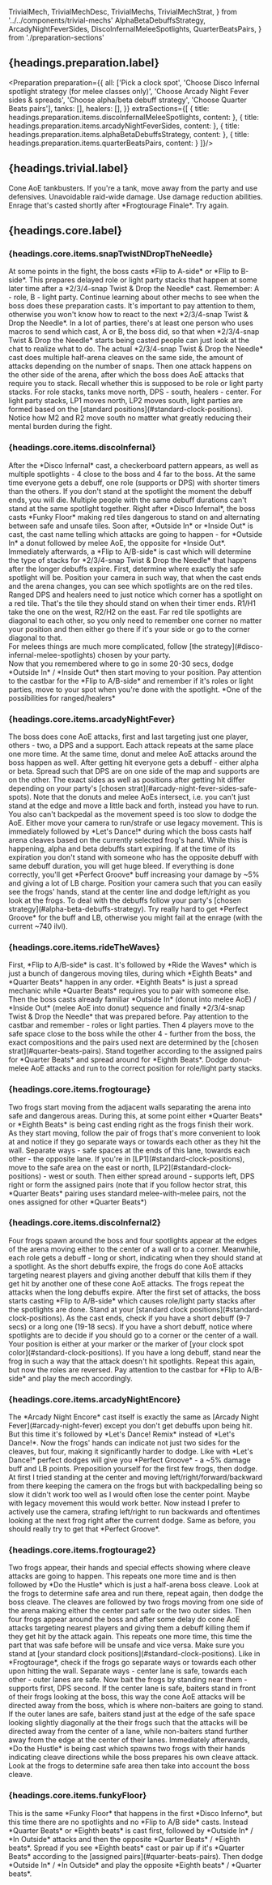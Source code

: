   TrivialMech,
  TrivialMechDesc,
  TrivialMechs,
  TrivialMechStrat,
} from '../../components/trivial-mechs'
  AlphaBetaDebuffsStrategy,
  ArcadyNightFeverSides,
  DiscoInfernalMeleeSpotlights, QuarterBeatsPairs,
} from './preparation-sections'

## {headings.preparation.label}

<Preparation preparation={{
  all: ['Pick a clock spot', 'Choose Disco Infernal spotlight strategy (for melee classes only)', 'Choose Arcady Night Fever sides & spreads', 'Choose alpha/beta debuff strategy', 'Choose Quarter Beats pairs'],
  tanks: [],
  healers: [],
}} extraSections={[
  {
    title: headings.preparation.items.discoInfernalMeleeSpotlights,
    content: <DiscoInfernalMeleeSpotlights />
  },
  {
    title: headings.preparation.items.arcadyNightFeverSides,
    content: <ArcadyNightFeverSides />
  },
  {
    title: headings.preparation.items.alphaBetaDebuffsStrategy,
    content: <AlphaBetaDebuffsStrategy />
  },
  {
    title: headings.preparation.items.quarterBeatsPairs,
    content: <QuarterBeatsPairs />
  }
]}/>


## {headings.trivial.label}

<TrivialMechs duty="m5s">
  <TrivialMech label={headings.trivial.items.deepCut} type="tank" video="deep_cut.webm">
    <TrivialMechDesc>Cone AoE tankbusters.</TrivialMechDesc>
    <TrivialMechStrat>If you're a tank, move away from the party and use defensives.</TrivialMechStrat>
  </TrivialMech>
  <TrivialMech label={headings.trivial.items.celebrateGoodTimes} type="healer" video="celebrate_good_times.webm">
    <TrivialMechDesc>Unavoidable raid-wide damage.</TrivialMechDesc>
    <TrivialMechStrat>Use damage reduction abilities.</TrivialMechStrat>
  </TrivialMech>
  <TrivialMech label={headings.trivial.items.highNrgFever} video="frogtourage_finale_high_nrg_fever.webm">
    <TrivialMechDesc>Enrage that's casted shortly after *Frogtourage Finale*.</TrivialMechDesc>
    <TrivialMechStrat>Try again.</TrivialMechStrat>
  </TrivialMech>
</TrivialMechs>

## {headings.core.label}

### {headings.core.items.snapTwistNDropTheNeedle}

<CoreMech>
  <CoreMechDesc>At some points in the fight, the boss casts *Flip to A-side* or *Flip to B-side*. This prepares delayed role or light party stacks that happen at some later time after a *2/3/4-snap Twist & Drop the Needle* cast.</CoreMechDesc>
  <CoreMechStrat>Remember: A - role, B - light party. Continue learning about other mechs to see when the boss does these preparation casts. It's important to pay attention to them, otherwise you won't know how to react to the next *2/3/4-snap Twist & Drop the Needle*. In a lot of parties, there's at least one person who uses macros to send which cast, A or B, the boss did, so that when *2/3/4-snap Twist & Drop the Needle* starts being casted people can just look at the chat to realize what to do.</CoreMechStrat>
</CoreMech>

<CoreMechVideo duty='m5s' filename="flip_to_b.webm" />

<CoreMech>
  <CoreMechDesc>The actual *2/3/4-snap Twist & Drop the Needle* cast does multiple half-arena cleaves on the same side, the amount of attacks depending on the number of snaps. Then one attack happens on the other side of the arena, after which the boss does AoE attacks that require you to stack.</CoreMechDesc>
  <CoreMechStrat>Recall whether this is supposed to be role or light party stacks. For role stacks, tanks move north, DPS - south, healers - center. For light party stacks, LP1 moves north, LP2 moves south, light parties are formed based on the [standard positions](#standard-clock-positions). Notice how M2 and R2 move south no matter what greatly reducing their mental burden during the fight.</CoreMechStrat>
</CoreMech>

<CoreMechVideo duty='m5s' filename="4_snap_twist_n_drop_the_needle.webm" note="Here a Flip to B-side was cast some time before, which requires light party stacks. Thus, as an M2, the reaper stood south, along with other LP2 members."/>

<CoreMechVideo duty='m5s' filename="flip_a_2_snap_twist_n_drop_the_needle.webm" note="Flip to A-side was cast before, so people stacked by their roles. As an M2 (the easy noob spot), the reaper still keeps standing south."/>

### {headings.core.items.discoInfernal}

<CoreMech>
  <CoreMechDesc>After the *Disco Infernal* cast, a checkerboard pattern appears, as well as multiple spotlights - 4 close to the boss and 4 far to the boss. At the same time everyone gets a debuff, one role (supports or DPS) with shorter timers than the others. If you don't stand at the spotlight the moment the debuff ends, you will die. Multiple people with the same debuff durations can't stand at the same spotlight together. Right after *Disco Infernal*, the boss casts *Funky Floor* making red tiles dangerous to stand on and alternating between safe and unsafe tiles. Soon after, *Outside In* or *Inside Out* is cast, the cast name telling which attacks are going to happen - for *Outside In* a donut followed by melee AoE, the opposite for *Inside Out*. Immediately afterwards, a *Flip to A/B-side* is cast which will determine the type of stacks for *2/3/4-snap Twist & Drop the Needle* that happens after the longer debuffs expire.</CoreMechDesc>
  <CoreMechStrat>First, determine where exactly the safe spotlight will be. Position your camera in such way, that when the cast ends and the arena changes, you can see which spotlights are on the red tiles. Ranged DPS and healers need to just notice which corner has a spotlight on a red tile. That's the tile they should stand on when their timer ends. R1/H1 take the one on the west, R2/H2 on the east. Far red tile spotlights are diagonal to each other, so you only need to remember one corner no matter your position and then either go there if it's your side or go to the corner diagonal to that.
    <br />For melees things are much more complicated, follow [the strategy](#disco-infernal-melee-spotlights) chosen by your party.
    <br />Now that you remembered where to go in some 20-30 secs, dodge *Outside In* / *Inside Out* then start moving to your position. Pay attention to the castbar for the *Flip to A/B-side* and remember if it's roles or light parties, move to your spot when you're done with the spotlight.</CoreMechStrat>
</CoreMech>

<ExportedImage src={diRanged} alt="di ranged" className="lg:max-w-[500px] self-center"/>
<span className="self-center -mt-4">*One of the possibilities for ranged/healers*</span>

<CoreMechVideo duty='m5s' filename="disco_infernal.webm" note="As an M2, following the raidplan for melee spotlights, the reaper focused on the eastern and southern sides of the arena before the cast ended. The red tile spotlight is on the east, so the safe tile spotlight is on the south. The timer is short, which means safe tile spotlight is the one to go to. The reaper dodges AoE attacks and stays around the right spotlight and realizing that as an M2, there's no need to go anywhere else for the cleave attacks. In the distance, you can see a far red tile spotlight at the northeast corner appearing when the arena changes, where the red mage and the sage move for their debuffs."/>

### {headings.core.items.arcadyNightFever}


<CoreMech>
  <CoreMechDesc>The boss does cone AoE attacks, first and last targeting just one player, others - two, a DPS and a support. Each attack repeats at the same place one more time. At the same time, donut and melee AoE attacks around the boss happen as well. After getting hit everyone gets a debuff - either alpha or beta.</CoreMechDesc>
  <CoreMechStrat>Spread such that DPS are on one side of the map and supports are on the other. The exact sides as well as positions after getting hit differ depending on your party's [chosen strat](#arcady-night-fever-sides-safe-spots). Note that the donuts and melee AoEs intersect, i.e. you can't just stand at the edge and move a little back and forth, instead you have to run. You also can't backpedal as the movement speed is too slow to dodge the AoE. Either move your camera to run/strafe or use legacy movement.</CoreMechStrat>
</CoreMech>

<CoreMechVideo duty='m5s' filename="arcady_night_feverf.webm" note="As an M2, following the raidplan strat, the reaper stood on the eastern side of the arena. To quickly run away from the AoE, left/right keybinds are set to strafe left/right. The reaper moves the camera left using RMB, then presses A, thus running to the left."/>

<CoreMech>
  <CoreMechDesc>This is immediately followed by *Let's Dance!* during which the boss casts half arena cleaves based on the currently selected frog's hand. While this is happening, alpha and beta debuffs start expiring. If at the time of its expiration you don't stand with someone who has the opposite debuff with same debuff duration, you will get huge bleed. If everything is done correctly, you'll get *Perfect Groove* buff increasing your damage by ~5% and giving a lot of LB charge.</CoreMechDesc>
  <CoreMechStrat>Position your camera such that you can easily see the frogs' hands, stand at the center line and dodge left/right as you look at the frogs. To deal with the debuffs follow your party's [chosen strategy](#alpha-beta-debuffs-strategy). Try really hard to get *Perfect Groove* for the buff and LB, otherwise you might fail at the enrage (with the current ~740 ilvl).</CoreMechStrat>
</CoreMech>

<CoreMechVideo duty='m5s' filename="lets_dance.webm" note="The reaper first looked at the frog to determine the safe side, then, following the conga strat, at ~60-70% of the cast peeked at the debuff timer and saw 20 secs, which meant being at the furthest tile."/>

### {headings.core.items.rideTheWaves}

<CoreMech>
  <CoreMechDesc>First, *Flip to A/B-side* is cast. It's followed by *Ride the Waves* which is just a bunch of dangerous moving tiles, during which *Eighth Beats* and *Quarter Beats* happen in any order. *Eighth Beats* is just a spread mechanic while *Quarter Beats* requires you to pair with someone else. Then the boss casts already familiar *Outside In* (donut into melee AoE) / *Inside Out* (melee AoE into donut) sequence and finally *2/3/4-snap Twist & Drop the Needle* that was prepared before.</CoreMechDesc>
  <CoreMechStrat>Pay attention to the castbar and remember - roles or light parties. Then 4 players move to the safe space close to the boss while the other 4 - further from the boss, the exact compositions and the pairs used next are determined by the [chosen strat](#quarter-beats-pairs). Stand together according to the assigned pairs for *Quarter Beats* and spread around for *Eighth Beats*. Dodge donut-melee AoE attacks and run to the correct position for role/light party stacks.</CoreMechStrat>
</CoreMech>

<CoreMechVideo duty='m5s' filename="ride_the_waves.webm" note="As an M2, following the raidplan, the reaper stood in the safe space closer to the boss and paired with OT for Quarter Beats. Flip to B-side was cast before so light party stacks happen after dodging donut-melee AoE attacks."/>

### {headings.core.items.frogtourage}

<CoreMech>
  <CoreMechDesc>Two frogs start moving from the adjacent walls separating the arena into safe and dangerous areas. During this, at some point either *Quarter Beats* or *Eighth Beats* is being cast ending right as the frogs finish their work.</CoreMechDesc>
  <CoreMechStrat>As they start moving, follow the pair of frogs that's more convenient to look at and notice if they go separate ways or towards each other as they hit the wall. Separate ways - safe spaces at the ends of this lane, towards each other - the opposite lane. If you're in [LP1](#standard-clock-positions), move to the safe area on the east or north, [LP2](#standard-clock-positions) - west or south. Then either spread around - supports left, DPS right or form the assigned pairs (note that if you follow hector strat, this *Quarter Beats* pairing uses standard melee-with-melee pairs, not the ones assigned for other *Quarter Beats*)</CoreMechStrat>
</CoreMech>


<CoreMechVideo duty='m5s' filename="frogtourage.webm" note="The reaper decided to look at the frogs moving east-west as that was more comfortable, moving west as a member of LP2 and stacking with the MT when it became apparent that this is the safe lane."/>

### {headings.core.items.discoInfernal2}


<CoreMech>
  <CoreMechDesc>Four frogs spawn around the boss and four spotlights appear at the edges of the arena moving either to the center of a wall or to a corner. Meanwhile, each role gets a debuff - long or short, indicating when they should stand at a spotlight. As the short debuffs expire, the frogs do cone AoE attacks targeting nearest players and giving another debuff that kills them if they get hit by another one of these cone AoE attacks. The frogs repeat the attacks when the long debuffs expire. After the first set of attacks, the boss starts casting *Flip to A/B-side* which causes role/light party stacks after the spotlights are done.</CoreMechDesc>
  <CoreMechStrat>Stand at your [standard clock positions](#standard-clock-positions). As the cast ends, check if you have a short debuff (9-7 secs) or a long one (19-18 secs). If you have a short debuff, notice where spotlights are to decide if you should go to a corner or the center of a wall. Your position is either at your marker or the marker of [your clock spot color](#standard-clock-positions). If you have a long debuff, stand near the frog in such a way that the attack doesn't hit spotlights.  Repeat this again, but now the roles are reversed. Pay attention to the castbar for *Flip to A/B-side* and play the mech accordingly.</CoreMechStrat>
</CoreMech>


<CoreMechVideo duty='m5s' filename="disco_infernal_2.webm" note="As an M2, the reaper stood at 3, looking at the debuffs at the end of the cast. Short timer - quick camera move: no spotlight at the center yet which means it's moving there. After getting the spotlight, the reaper stands in front of the frog to make sure that the attack hits the previous spotlight position and not the current one with a support standing there."/>

### {headings.core.items.arcadyNightEncore}

<CoreMech>
  <CoreMechDesc>The *Arcady Night Encore* cast itself is exactly the same as [Arcady Night Fever](#arcady-night-fever) except you don't get debuffs upon being hit. But this time it's followed by *Let's Dance! Remix* instead of *Let's Dance!*. Now the frogs' hands can indicate not just two sides for the cleaves, but four, making it significantly harder to dodge. Like with *Let's Dance!* perfect dodges will give you *Perfect Groove* - a ~5% damage buff and LB points.</CoreMechDesc>
  <CoreMechStrat>Preposition yourself for the first few frogs, then dodge. At first I tried standing at the center and moving left/right/forward/backward from there keeping the camera on the frogs but with backpedalling being so slow it didn't work too well as I would often lose the center point. Maybe with legacy movement this would work better. Now instead I prefer to actively use the camera, strafing left/right to run backwards and oftentimes looking at the next frog right after the current dodge. Same as before, you should really try to get that *Perfect Groove*.</CoreMechStrat>
</CoreMech>


<CoreMechVideo duty='m5s' filename="lets_dance_remix.webm" note=""/>

### {headings.core.items.frogtourage2}

<CoreMech>
  <CoreMechDesc>Two frogs appear, their hands and special effects showing where cleave attacks are going to happen. This repeats one more time and is then followed by *Do the Hustle* which is just a half-arena boss cleave.</CoreMechDesc>
  <CoreMechStrat>Look at the frogs to determine safe area and run there, repeat again, then dodge the boss cleave.</CoreMechStrat>
</CoreMech>


<CoreMechVideo duty='m5s' filename="frogtourage_2.webm" note=""/>

<CoreMech>
  <CoreMechDesc>The cleaves are followed by two frogs moving from one side of the arena making either the center part safe or the two outer sides. Then four frogs appear around the boss and after some delay do cone AoE attacks targeting nearest players and giving them a debuff killing them if they get hit by the attack again. This repeats one more time, this time the part that was safe before will be unsafe and vice versa.</CoreMechDesc>
  <CoreMechStrat>Make sure you stand at [your standard clock positions](#standard-clock-positions). Like in *Frogtourage*, check if the frogs go separate ways or towards each other upon hitting the wall. Separate ways - center lane is safe, towards each other - outer lanes are safe. Now bait the frogs by standing near them - supports first, DPS second. If the center lane is safe, baiters stand in front of their frogs looking at the boss, this way the cone AoE attacks will be directed away from the boss, which is where non-baiters are going to stand. If the outer lanes are safe, baiters stand just at the edge of the safe space looking slightly diagonally at the their frogs such that the attacks will be directed away from the center of a lane, while non-baiters stand further away from the edge at the center of their lanes.</CoreMechStrat>
</CoreMech>

<CoreMechVideo duty='m5s' filename="frogtourage_2_cont.webm" note="As an M2, the reaper stood at 3 and looked at the frogs hitting the wall - they went separate ways, thus making center lane safe. Knowing that supports are the first to bait, the reaper stood right in the boss. For the next pair of frogs, it was DPS's turn to bait so the reaper stood right at the edge of the safe area aiming the cone attack further away from the center"/>

<CoreMech>
  <CoreMechDesc>Immediately afterwards, *Do the Hustle* is being cast which spawns two frogs with their hands indicating cleave directions while the boss prepares his own cleave attack.</CoreMechDesc>
  <CoreMechStrat>Look at the frogs to determine safe area then take into account the boss cleave.</CoreMechStrat>
</CoreMech>


<CoreMechVideo duty='m5s' filename="f2_do_the_hustle.webm" note=""/>

### {headings.core.items.funkyFloor}

<CoreMech>
  <CoreMechDesc>This is the same *Funky Floor* that happens in the first *Disco Inferno*, but this time there are no spotlights and no *Flip to A/B side* casts. Instead *Quarter Beats* or *Eighth beats* is cast first, followed by *Outside In* / *In Outside* attacks and then the opposite *Quarter Beats* / *Eighth beats*.</CoreMechDesc>
  <CoreMechStrat>Spread if you see *Eighth beats* cast or pair up if it's *Quarter Beats* according to the [assigned pairs](#quarter-beats-pairs). Then dodge *Outside In* / *In Outside* and play the opposite *Eighth beats* / *Quarter beats*. </CoreMechStrat>
</CoreMech>

<CoreMechVideo duty='m5s' filename="funky_floor_2.webm" note="Following the raidplan pair assignments, as an M2, the reaper paired up with the OT for Quarter Beats."/>
